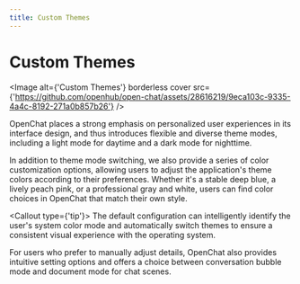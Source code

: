 ```yaml
---
title: Custom Themes
---
```


# Custom Themes

<Image
  alt={'Custom Themes'}
  borderless
  cover
  src={'https://github.com/openhub/open-chat/assets/28616219/9eca103c-9335-4a4c-8192-271a0b857b26'}
/>

OpenChat places a strong emphasis on personalized user experiences in its interface design, and thus introduces flexible and diverse theme modes, including a light mode for daytime and a dark mode for nighttime.

In addition to theme mode switching, we also provide a series of color customization options, allowing users to adjust the application's theme colors according to their preferences. Whether it's a stable deep blue, a lively peach pink, or a professional gray and white, users can find color choices in OpenChat that match their own style.

<Callout type={'tip'}>
  The default configuration can intelligently identify the user's system color mode and
  automatically switch themes to ensure a consistent visual experience with the operating system.
</Callout>

For users who prefer to manually adjust details, OpenChat also provides intuitive setting options and offers a choice between conversation bubble mode and document mode for chat scenes.
